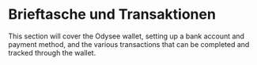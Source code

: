 # Brieftasche und Transaktionen

This section will cover the Odysee wallet, setting up a bank account and payment method, and the various transactions that can be completed and tracked through the wallet.

<CategoryCards/>
